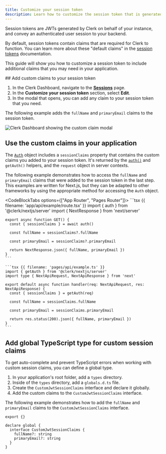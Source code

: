 ```yaml
---
title: Customize your session token
description: Learn how to customize the session token that is generated for you by Clerk.
---
```


Session tokens are JWTs generated by Clerk on behalf of your instance, and convey an authenticated user session to your backend.

By default, session tokens contain claims that are required for Clerk to function. You can learn more about these "default claims" in the [session tokens](/docs/backend-requests/session-requests/session-tokens) documentation.

This guide will show you how to customize a session token to include additional claims that you may need in your application.

<Include src="_partials/token-size-callout" />

<Steps>
  ## Add custom claims to your session token

  1. In the Clerk Dashboard, navigate to the [**Sessions**](https://dashboard.clerk.com/last-active?path=sessions) page.
  1. In the **Customize your session token** section, select **Edit**.
  1. In the modal that opens, you can add any claim to your session token that you need.

  The following example adds the `fullName` and `primaryEmail` claims to the session token.

  ![Clerk Dashboard showing the custom claim modal](/docs/images/advance/session-tokens/custom-session-example.png)

  ## Use the custom claims in your application

  The [`Auth`](/docs/references/backend/types/auth-object) object includes a `sessionClaims` property that contains the custom claims you added to your session token. It's returned by the [`auth()`](/docs/references/nextjs/auth) and `getAuth()` helpers, and the `request` object in server contexts.

  The following example demonstrates how to access the `fullName` and `primaryEmail` claims that were added to the session token in the last step. This examples are written for Next.js, but they can be adapted to other frameworks by using the appropriate method for accessing the `Auth` object.

  <CodeBlockTabs options={["App Router", "Pages Router"]}>
    ```tsx {{ filename: 'app/api/example/route.tsx' }}
    import { auth } from '@clerk/nextjs/server'
    import { NextResponse } from 'next/server'

    export async function GET() {
      const { sessionClaims } = await auth()

      const fullName = sessionClaims?.fullName

      const primaryEmail = sessionClaims?.primaryEmail

      return NextResponse.json({ fullName, primaryEmail })
    }
    ```

    ```tsx {{ filename: 'pages/api/example.ts' }}
    import { getAuth } from '@clerk/nextjs/server'
    import type { NextApiRequest, NextApiResponse } from 'next'

    export default async function handler(req: NextApiRequest, res: NextApiResponse) {
      const { sessionClaims } = getAuth(req)

      const fullName = sessionClaims.fullName

      const primaryEmail = sessionClaims.primaryEmail

      return res.status(200).json({ fullName, primaryEmail })
    }
    ```
  </CodeBlockTabs>

  ## Add global TypeScript type for custom session claims

  To get auto-complete and prevent TypeScript errors when working with custom session claims, you can define a global type.

  1. In your application's root folder, add a `types` directory.
  1. Inside of the `types` directory, add a `globals.d.ts` file.
  1. Create the `CustomJwtSessionClaims` interface and declare it globally.
  1. Add the custom claims to the `CustomJwtSessionClaims` interface.

  The following example demonstrates how to add the `fullName` and `primaryEmail` claims to the `CustomJwtSessionClaims` interface.

  ```tsx {{ filename: 'types/globals.d.ts' }}
  export {}

  declare global {
    interface CustomJwtSessionClaims {
      fullName?: string
      primaryEmail?: string
    }
  }
  ```
</Steps>
